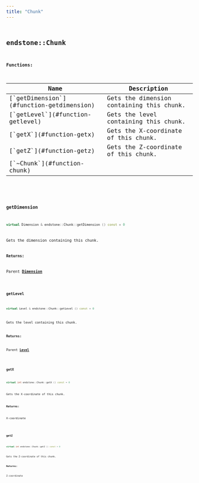 ```yaml
---
title: "Chunk"
---
```


## <code className="doc-symbol doc-symbol-class"/> endstone::Chunk

















**Functions:**

<table>
<thead>
   <tr>
      <th>Name</th>
      <th>Description</th>
   </tr>
</thead>
<tbody>
<tr key="classendstone_1_1_chunk_1ab18bb55fcb0a26706f9cb59406bdf0cc">
    <td>[`getDimension`](#function-getdimension)</td>
    <td>Gets the dimension containing this chunk.</td>
</tr>
<tr key="classendstone_1_1_chunk_1ad6b110bcd41022ffbf923d732debbb93">
    <td>[`getLevel`](#function-getlevel)</td>
    <td>Gets the level containing this chunk.</td>
</tr>
<tr key="classendstone_1_1_chunk_1a8f8d55f6c6a9a27772da990c6aa533b1">
    <td>[`getX`](#function-getx)</td>
    <td>Gets the X-coordinate of this chunk.</td>
</tr>
<tr key="classendstone_1_1_chunk_1aa41c6ad331470b359dc503a9542f6637">
    <td>[`getZ`](#function-getz)</td>
    <td>Gets the Z-coordinate of this chunk.</td>
</tr>
<tr key="classendstone_1_1_chunk_1ac9753b865a92b8ce919a9a71d82b61d7">
    <td>[`~Chunk`](#function-chunk)</td>
    <td></td>
</tr>
</tbody>
</table>

### <code className="doc-symbol doc-symbol-function"/> getDimension

```cpp
virtual Dimension & endstone::Chunk::getDimension () const = 0
```

Gets the dimension containing this chunk.



**Returns:**

Parent [**Dimension**](classendstone_1_1_dimension.md) 





        
### <code className="doc-symbol doc-symbol-function"/> getLevel

```cpp
virtual Level & endstone::Chunk::getLevel () const = 0
```

Gets the level containing this chunk.



**Returns:**

Parent [**Level**](classendstone_1_1_level.md) 





        
### <code className="doc-symbol doc-symbol-function"/> getX

```cpp
virtual int endstone::Chunk::getX () const = 0
```

Gets the X-coordinate of this chunk.



**Returns:**

X-coordinate 





        
### <code className="doc-symbol doc-symbol-function"/> getZ

```cpp
virtual int endstone::Chunk::getZ () const = 0
```

Gets the Z-coordinate of this chunk.



**Returns:**

Z-coordinate 





        